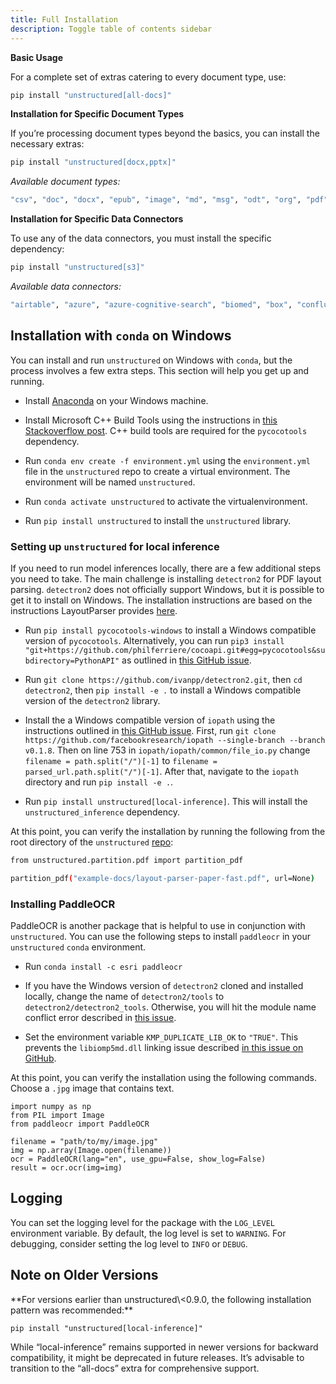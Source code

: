 ```yaml
---
title: Full Installation
description: Toggle table of contents sidebar
---
```


**Basic Usage**

For a complete set of extras catering to every document type, use:

```bash
pip install "unstructured[all-docs]"

```


**Installation for Specific Document Types**

If you’re processing document types beyond the basics, you can install the necessary extras:

```bash
pip install "unstructured[docx,pptx]"

```


_Available document types:_

```bash
"csv", "doc", "docx", "epub", "image", "md", "msg", "odt", "org", "pdf", "ppt", "pptx", "rtf", "rst", "tsv", "xlsx"

```


  
**Installation for Specific Data Connectors**

To use any of the data connectors, you must install the specific dependency:

```bash
pip install "unstructured[s3]"

```


_Available data connectors:_

```bash
"airtable", "azure", "azure-cognitive-search", "biomed", "box", "confluence", "delta-table", "discord", "dropbox", "elasticsearch", "gcs", "github", "gitlab", "google-drive", "jira", "mongodb", "notion", "opensearch", "onedrive", "outlook", "reddit", "s3", "sharepoint", "salesforce", "slack", "wikipedia"

```


## Installation with `conda` on Windows

You can install and run `unstructured` on Windows with `conda`, but the process involves a few extra steps. This section will help you get up and running.

*   Install [Anaconda](https://docs.conda.io/projects/conda/en/latest/user-guide/install/windows.html) on your Windows machine.
    
*   Install Microsoft C++ Build Tools using the instructions in [this Stackoverflow post](https://stackoverflow.com/questions/64261546/how-to-solve-error-microsoft-visual-c-14-0-or-greater-is-required-when-inst). C++ build tools are required for the `pycocotools` dependency.
    
*   Run `conda env create -f environment.yml` using the `environment.yml` file in the `unstructured` repo to create a virtual environment. The environment will be named `unstructured`.
    
*   Run `conda activate unstructured` to activate the virtualenvironment.
    
*   Run `pip install unstructured` to install the `unstructured` library.
    

### Setting up `unstructured` for local inference

If you need to run model inferences locally, there are a few additional steps you need to take. The main challenge is installing `detectron2` for PDF layout parsing. `detectron2` does not officially support Windows, but it is possible to get it to install on Windows. The installation instructions are based on the instructions LayoutParser provides [here](https://layout-parser.github.io/tutorials/installation#for-windows-users).

*   Run `pip install pycocotools-windows` to install a Windows compatible version of `pycocotools`. Alternatively, you can run `pip3 install "git+https://github.com/philferriere/cocoapi.git#egg=pycocotools&subdirectory=PythonAPI"` as outlined in [this GitHub issue](https://github.com/cocodataset/cocoapi/issues/169#issuecomment-462528628).
    
*   Run `git clone https://github.com/ivanpp/detectron2.git`, then `cd detectron2`, then `pip install -e .` to install a Windows compatible version of the `detectron2` library.
    
*   Install the a Windows compatible version of `iopath` using the instructions outlined in [this GitHub issue](https://github.com/Layout-Parser/layout-parser/issues/15#issuecomment-819546751). First, run `git clone https://github.com/facebookresearch/iopath --single-branch --branch v0.1.8`. Then on line 753 in `iopath/iopath/common/file_io.py` change `filename = path.split("/")[-1]` to `filename = parsed_url.path.split("/")[-1]`. After that, navigate to the `iopath` directory and run `pip install -e .`.
    
*   Run `pip install unstructured[local-inference]`. This will install the `unstructured_inference` dependency.
    

At this point, you can verify the installation by running the following from the root directory of the `unstructured` [repo](https://github.com/Unstructured-IO/unstructured):

```bash
from unstructured.partition.pdf import partition_pdf

partition_pdf("example-docs/layout-parser-paper-fast.pdf", url=None)

```


### Installing PaddleOCR

PaddleOCR is another package that is helpful to use in conjunction with `unstructured`. You can use the following steps to install `paddleocr` in your `unstructured` `conda` environment.

*   Run `conda install -c esri paddleocr`
    
*   If you have the Windows version of `detectron2` cloned and installed locally, change the name of `detectron2/tools` to `detectron2/detectron2_tools`. Otherwise, you will hit the module name conflict error described in [this issue](https://github.com/PaddlePaddle/PaddleOCR/issues/1024).
    
*   Set the environment variable `KMP_DUPLICATE_LIB_OK` to `"TRUE"`. This prevents the `libiomp5md.dll` linking issue described [in this issue on GitHub](https://github.com/PaddlePaddle/PaddleOCR/issues/4613).
    

At this point, you can verify the installation using the following commands. Choose a `.jpg` image that contains text.

```
import numpy as np
from PIL import Image
from paddleocr import PaddleOCR

filename = "path/to/my/image.jpg"
img = np.array(Image.open(filename))
ocr = PaddleOCR(lang="en", use_gpu=False, show_log=False)
result = ocr.ocr(img=img)

```


## Logging

You can set the logging level for the package with the `LOG_LEVEL` environment variable. By default, the log level is set to `WARNING`. For debugging, consider setting the log level to `INFO` or `DEBUG`.

## Note on Older Versions

<Note>
**For versions earlier than unstructured\<0.9.0, the following installation pattern was recommended:**

```
pip install "unstructured[local-inference]"
```
While “local-inference” remains supported in newer versions for backward compatibility, it might be deprecated in future releases. It’s advisable to transition to the “all-docs” extra for comprehensive support.
</Note>
